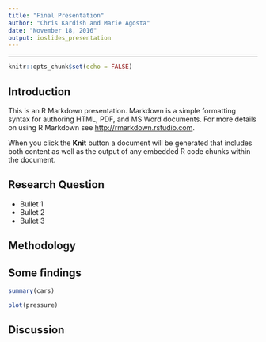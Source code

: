 ```yaml
---
title: "Final Presentation"
author: "Chris Kardish and Marie Agosta"
date: "November 18, 2016"
output: ioslides_presentation
---
```


---

```r
knitr::opts_chunk$set(echo = FALSE)
```

## Introduction 

This is an R Markdown presentation. Markdown is a simple formatting syntax for authoring HTML, PDF, and MS Word documents. For more details on using R Markdown see <http://rmarkdown.rstudio.com>.

When you click the **Knit** button a document will be generated that includes both content as well as the output of any embedded R code chunks within the document.

## Research Question 

- Bullet 1
- Bullet 2
- Bullet 3

## Methodology 


## Some findings 

```r
summary(cars)
```

```r
plot(pressure)
```

## Discussion 


